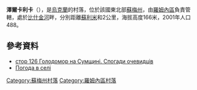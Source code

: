 {{coord|50|56|57|N|33|26|14|E|scale:100000|display=title}}

'''澤爾卡利卡'''（{{lang-uk|Дзеркалька}}），是[[烏克蘭|烏克蘭]]的村落，位於該國東北部[[蘇梅州|蘇梅州]]，由[[羅姆內區|羅姆內區]]負責管轄，處於[[比什金河_(蘇拉河支流)|比什金河]]畔，分別距離[[蘇利米_(羅姆內區)|蘇利米]]和2公里，海拔高度166米，2001年人口488。

==參考資料==
*[https://web.archive.org/web/20160304083319/http://shron.chtyvo.org.ua/Piatachenko_Serhii/Holodomor_na_Sumschyni_u_spohadakh_ochevydtsiv_Knyha_2.pdf стор 126 Голодомор на Сумщині. Спогади очевидців]
*[http://weather.in.ua/ua/symskaja/6651 Погода в селі ] {{Wayback|url=http://weather.in.ua/ua/symskaja/6651 |date=20111219233405 }}

{{DEFAULTSORT:Дзеркалька}}
[[Category:蘇梅州村落|Category:蘇梅州村落]]
[[Category:羅姆內區村落|Category:羅姆內區村落]]


{{Sumy-geo-stub}}